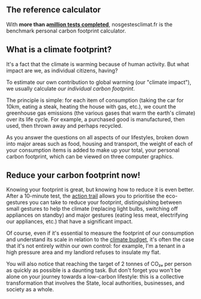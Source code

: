 ## The reference calculator

With **more than a<a href="/stats">million tests completed**</a>, nosgestesclimat.fr is the benchmark personal carbon footprint calculator.

## What is a climate footprint?

It's a fact that the climate is warming because of human activity. But what impact are we, as individual citizens, having?

To estimate our own contribution to global warming (our "climate impact"), we usually calculate _our individual carbon footprint_.

The principle is simple: for each item of consumption (taking the car for 10km, eating a steak, heating the house with gas, etc.), we count the greenhouse gas emissions (the various gases that warm the earth's climate) over its life cycle. For example, a purchased good is manufactured, then used, then thrown away and perhaps recycled.

As you answer the questions on all aspects of our lifestyles, broken down into major areas such as food, housing and transport, the weight of each of your consumption items is added to make up your total, your personal carbon footprint, which can be viewed on three computer graphics.

## Reduce your carbon footprint now!

Knowing your footprint is great, but knowing how to reduce it is even better. After a 10-minute test, the <a href="https://nosgestesclimat.fr/actions">action trail</a> allows you to prioritise the eco-gestures you can take to reduce your footprint, distinguishing between small gestures to help the climate (replacing light bulbs, switching off appliances on standby) and major gestures (eating less meat, electrifying our appliances, etc.) that have a significant impact.

Of course, even if it's essential to measure the footprint of our consumption and understand its scale in relation to the <a href="https://nosgestesclimat.fr/blog/environnement/budget">climate budget</a>, it's often the case that it's not entirely within our own control: for example, I'm a tenant in a high pressure area and my landlord refuses to insulate my flat.

You will also notice that reaching the target of 2 tonnes of CO₂ₑ per person as quickly as possible is a daunting task. But don't forget you won't be alone on your journey towards a low-carbon lifestyle: this is a collective transformation that involves the State, local authorities, businesses, and society as a whole.
